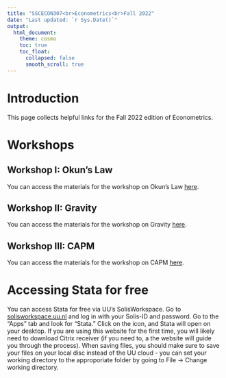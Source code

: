 ```yaml
---
title: "SSCECON307<br>Econometrics<br>Fall 2022"
date: "Last updated: `r Sys.Date()`"
output: 
  html_document:
    theme: cosmo
    toc: true
    toc_float:
      collapsed: false
      smooth_scroll: true
---
```


# Introduction

This page collects helpful links for the Fall 2022 edition of Econometrics.

<!-- add details about office hours? -->

# Workshops

## Workshop I: Okun's Law

You can access the materials for the workshop on Okun's Law [here](https://ucrdatacenter.github.io/SSCECON307/okun).

## Workshop II: Gravity

You can access the materials for the workshop on Gravity [here](https://ucrdatacenter.github.io/SSCECON307/gravity).

## Workshop III: CAPM

You can access the materials for the workshop on CAPM [here](https://ucrdatacenter.github.io/SSCECON307/capm).

# Accessing Stata for free

You can access Stata for free via UU's SolisWorkspace.
Go to [solisworkspace.uu.nl](https://solisworkspace.uu.nl) and log in with your Solis-ID and password. Go to the “Apps” tab and look for “Stata.” Click on the icon, and Stata will open on your desktop. If you are using this website for the first time, you will likely need to download Citrix receiver (if you need to, a the website will guide you through the process). When saving files, you should make sure to save your files on your local disc instead of the UU cloud - you can set your working directory to the approporiate folder by going to File -> Change working directory.